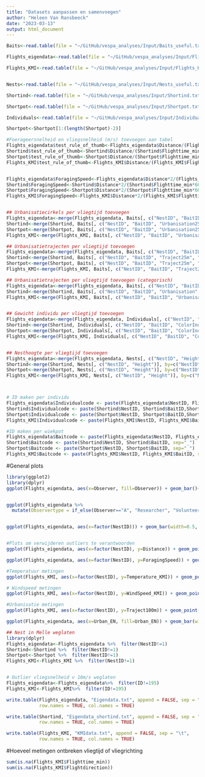 ```yaml
---
title: "Datasets aanpassen en samenvoegen"
author: "Heleen Van Ransbeeck"
date: "2023-03-13"
output: html_document
---
```


```r
Baits<-read.table(file = "~/GitHub/vespa_analyses/Input/Baits_useful.txt", header=TRUE, sep="\t", na.strings=c(""," ","NA"))

Flights_eigendata<-read.table(file = "~/GitHub/vespa_analyses/Input/Flights_eigendata.txt", header=TRUE, sep="\t", na.strings=c(""," ","NA"))

Flights_KMI<-read.table(file = "~/GitHub/vespa_analyses/Input/Flights_KMI.txt", header=TRUE, sep="\t")


Nests<-read.table(file = "~/GitHub/vespa_analyses/Input/Nests_useful.txt", header=TRUE, sep="\t", na.strings=c(""," ","NA"))

Shortind<-read.table(file = "~/GitHub/vespa_analyses/Input/Shortind.txt", header=TRUE, sep="\t", na.strings=c(""," ","NA"))

Shortpot<-read.table(file = "~/GitHub/vespa_analyses/Input/Shortpot.txt", header=TRUE, sep="\t", na.strings=c(""," ","NA"))

Individuals<-read.table(file = "~/GitHub/vespa_analyses/Input/Individuals.txt", header=TRUE, sep="\t", na.strings=c(""," ","NA"))

```

```r
Shortpot<-Shortpot[1:(length(Shortpot)-2)]

#Foerageersnelheid en vliegsnelheid (m/s) toevoegen aan tabel
Flights_eigendata$test_rule_of_thumb<-Flights_eigendata$Distance/(Flights_eigendata$Flighttime_min*60)
Shortind$test_rule_of_thumb<-Shortind$Distance/(Shortind$Flighttime_min*60)
Shortpot$test_rule_of_thumb<-Shortpot$Distance/(Shortpot$Flighttime_min*60)
Flights_KMI$test_rule_of_thumb<-Flights_KMI$Distance/(Flights_KMI$Flighttime_min*60)


Flights_eigendata$ForagingSpeed<-Flights_eigendata$Distance*2/(Flights_eigendata$Flighttime_min*60)
Shortind$ForagingSpeed<-Shortind$Distance*2/(Shortind$Flighttime_min*60)
Shortpot$ForagingSpeed<-Shortpot$Distance*2/(Shortpot$Flighttime_min*60)
Flights_KMI$ForagingSpeed<-Flights_KMI$Distance*2/(Flights_KMI$Flighttime_min*60)


## Urbanisatiecirkels per vliegtijd toevoegen
Flights_eigendata<-merge(Flights_eigendata, Baits[, c("NestID", "BaitID", "Urbanisation25m", "Urbanisation50m", "Urbanisation100m")], by=c("NestID", "BaitID"), all=TRUE)
Shortind<-merge(Shortind, Baits[, c("NestID", "BaitID", "Urbanisation25m", "Urbanisation50m", "Urbanisation100m")], by=c("NestID", "BaitID"))
Shortpot<-merge(Shortpot, Baits[, c("NestID", "BaitID", "Urbanisation25m", "Urbanisation50m", "Urbanisation100m")], by=c("NestID", "BaitID"))
Flights_KMI<-merge(Flights_KMI, Baits[, c("NestID", "BaitID", "Urbanisation25m", "Urbanisation50m", "Urbanisation100m")], by=c("NestID", "BaitID"))

## Urbanisatietrajecten per vliegtijd toevoegen
Flights_eigendata<-merge(Flights_eigendata, Baits[, c("NestID", "BaitID", "Traject25m", "Traject50m", "Traject100m")], by=c("NestID", "BaitID"), all=TRUE)
Shortind<-merge(Shortind, Baits[, c("NestID", "BaitID", "Traject25m", "Traject50m", "Traject100m")], by=c("NestID", "BaitID"))
Shortpot<-merge(Shortpot, Baits[, c("NestID", "BaitID", "Traject25m", "Traject50m", "Traject100m")], by=c("NestID", "BaitID"))
Flights_KMI<-merge(Flights_KMI, Baits[, c("NestID", "BaitID", "Traject25m", "Traject50m", "Traject100m")], by=c("NestID", "BaitID"))

## Urbanisatietrajecten per vliegtijd toevoegen (categorisch)
Flights_eigendata<-merge(Flights_eigendata, Baits[, c("NestID", "BaitID", "Urbanisation", "Urban_EN")], by=c("NestID", "BaitID"), all=TRUE)
Shortind<-merge(Shortind, Baits[, c("NestID", "BaitID", "Urbanisation", "Urban_EN")], by=c("NestID", "BaitID"))
Flights_KMI<-merge(Flights_KMI, Baits[, c("NestID", "BaitID", "Urbanisation", "Urban_EN")], by=c("NestID", "BaitID"))


## Gewicht individu per vliegtijd toevoegen
Flights_eigendata<-merge(Flights_eigendata, Individuals[, c("NestID", "BaitID","ColorInd", "Weight_ind")], by=c("NestID", "BaitID", "ColorInd"), all=TRUE)
Shortind<-merge(Shortind, Individuals[, c("NestID", "BaitID", "ColorInd", "Weight_ind")], by=c("NestID", "BaitID", "ColorInd"))
Shortpot<-merge(Shortpot, Individuals[, c("NestID", "BaitID", "ColorInd","Weight_ind")], by=c("NestID", "BaitID", "ColorInd"))
Flights_KMI<-merge(Flights_KMI, Individuals[, c("NestID", "BaitID", "ColorInd","Weight_ind")], by=c("NestID", "BaitID", "ColorInd"))


## Nesthoogte per vliegtijd toevoegen
Flights_eigendata<-merge(Flights_eigendata, Nests[, c("NestID", "Height")], by=c("NestID"), all=TRUE)
Shortind<-merge(Shortind, Nests[, c("NestID", "Height")], by=c("NestID"))
Shortpot<-merge(Shortpot, Nests[, c("NestID", "Height")], by=c("NestID"))
Flights_KMI<-merge(Flights_KMI, Nests[, c("NestID", "Height")], by=c("NestID"))



# ID maken per individu
Flights_eigendata$Individualcode <- paste(Flights_eigendata$NestID, Flights_eigendata$BaitID,Flights_eigendata$ColorInd, sep="_")
Shortind$Individualcode <- paste(Shortind$NestID, Shortind$BaitID,Shortind$ColorInd, sep="_")
Shortpot$Individualcode <- paste(Shortpot$NestID, Shortpot$BaitID,Shortpot$ColorInd, sep="_")
Flights_KMI$Individualcode <- paste(Flights_KMI$NestID, Flights_KMI$BaitID,Flights_KMI$ColorInd, sep="_")

#ID maken per wiekpot
Flights_eigendata$Baitcode <- paste(Flights_eigendata$NestID, Flights_eigendata$BaitID, sep="_")
Shortind$Baitcode <- paste(Shortind$NestID, Shortind$BaitID, sep="_")
Shortpot$Baitcode <- paste(Shortpot$NestID, Shortpot$BaitID, sep="_")
Flights_KMI$Baitcode <- paste(Flights_KMI$NestID, Flights_KMI$BaitID, sep="_")

```


#General plots 

```r
library(ggplot2)
library(dplyr)
ggplot(Flights_eigendata, aes(x=Observer, fill=Observer)) + geom_bar()+ geom_text(stat='count', aes(label=after_stat(count)), vjust=-1) + ylim(0,165)


ggplot(Flights_eigendata %>%
  mutate(Observertype = if_else(Observer=="A", "Researcher", "Volunteer")), aes(x=Observertype, fill=Observertype)) + geom_bar(width=0.5)+ geom_text(stat='count', aes(label=after_stat(count)), vjust=-1) + scale_fill_manual(values=c("dodgerblue4", "dodgerblue3")) + scale_x_discrete(name ="Observer type") + scale_y_continuous(name="Amount of observations", breaks=seq(0,160,50), limits=c(0, 165)) + ggtitle("Amount of observations per type of observer") + theme(plot.title = element_text(hjust = 0.5, size=17), axis.title=element_text(size=15), axis.text=element_text(size=13)) 


ggplot(Flights_eigendata, aes(x=factor(NestID))) + geom_bar(width=0.5, fill = "dodgerblue4")+ geom_text(stat='count', aes(label=after_stat(count)), vjust=-1) + ylim(0,140) + scale_x_discrete(name ="NestID") + scale_y_continuous(name="Amount of observations", breaks=seq(0,50,10), limits=c(0, 45)) + ggtitle("Amount of observations per nest") + theme(plot.title = element_text(hjust = 0.5, size=17), axis.title=element_text(size=15), axis.text.y=element_text(size=13))


#Plots om verwijderen outliers te verantwoorden
ggplot(Flights_eigendata, aes(x=factor(NestID), y=Distance)) + geom_point(width=0.5, color = "dodgerblue4")+ scale_x_discrete(name ="NestID") + ggtitle("Distances per nest") + theme(plot.title = element_text(hjust = 0.5, size=20), axis.title=element_text(size=15), axis.text.y=element_text(size=13)) + scale_y_continuous(name="Distance from bait till the nest (m)", breaks=seq(0,2100,500))

ggplot(Flights_eigendata, aes(x=factor(NestID), y=ForagingSpeed)) + geom_point(width=0.5, color = "dodgerblue4")+ scale_x_discrete(name ="NestID") + ggtitle("Foraging speeds per nest") + theme(plot.title = element_text(hjust = 0.5, size=20), axis.title=element_text(size=15), axis.text.y=element_text(size=13)) + scale_y_continuous(name="Foraging speed (m/s)", breaks=seq(0,11,1))
```


```r
#Temperatuur metingen
ggplot(Flights_KMI, aes(x=factor(NestID), y=Temperature_KMI)) + geom_point(width=0.5, color = "dodgerblue3")+ scale_x_discrete(name ="NestID") + ggtitle("Temperature measurements per nest") + theme(plot.title = element_text(hjust = 0.5, size=20), axis.title=element_text(size=15), axis.text.y=element_text(size=13)) + scale_y_continuous(name="Temperature (°C)", breaks=seq(0,32,5))

# Windspeed metingen
ggplot(Flights_KMI, aes(x=factor(NestID), y=WindSpeed_KMI)) + geom_point(width=0.5, color = "dodgerblue3")+ scale_x_discrete(name ="NestID") + ggtitle("Wind speed measurements per nest") + theme(plot.title = element_text(hjust = 0.5, size=20), axis.title=element_text(size=15), axis.text.y=element_text(size=13))  + scale_y_continuous(name="Wind speed (m/s)", breaks=seq(0,11,1))

#Urbanisatie metingen
ggplot(Flights_KMI, aes(x=factor(NestID), y=Traject100m)) + geom_point(width=0.5, color = "dodgerblue3")+ scale_x_discrete(name ="NestID") + ggtitle("Urbanisation per nest") + theme(plot.title = element_text(hjust = 0.5, size=20), axis.title=element_text(size=15), axis.text.y=element_text(size=13)) + scale_y_continuous(name="Urbanisation", breaks=seq(0,1,0.1))

ggplot(Flights_eigendata, aes(x=Urban_EN, fill=Urban_EN)) + geom_bar(width=0.5)+ geom_text(stat='count', aes(label=after_stat(count)), vjust=-1) + scale_fill_manual(values=c("dodgerblue4", "dodgerblue3", "dodgerblue2")) + scale_x_discrete(name ="Urbanisation category") + scale_y_continuous(name="Amount of observations", breaks=seq(0,160,50), limits=c(0, 165)) + ggtitle("Amount of observations per type of urbanisation") + theme(plot.title = element_text(hjust = 0.5, size=17), axis.title=element_text(size=15), axis.text=element_text(size=13)) 
```









```r
## Nest in Melle weglaten
library(dplyr)
Flights_eigendata<-Flights_eigendata %>%  filter(NestID!=1)
Shortind<-Shortind %>%  filter(NestID!=1)
Shortpot<-Shortpot %>%  filter(NestID!=1)
Flights_KMI<-Flights_KMI %>%  filter(NestID!=1)


# Outlier vliegsnelheid v 10m/s weglaten
Flights_eigendata<-Flights_eigendata%>%  filter(ID!=195)
Flights_KMI<-Flights_KMI%>%  filter(ID!=195)

```

```r
write.table(Flights_eigendata, "Eigendata.txt", append = FALSE, sep = "\t",
            row.names = TRUE, col.names = TRUE)

write.table(Shortind, "Eigendata_shortind.txt", append = FALSE, sep = "\t",
            row.names = TRUE, col.names = TRUE)
```

```r
write.table(Flights_KMI, "KMIdata.txt", append = FALSE, sep = "\t",
            row.names = TRUE, col.names = TRUE)

```

#Hoeveel metingen ontbreken vliegtijd of vliegrichting

```r
sum(is.na(Flights_KMI$Flighttime_min))
sum(is.na(Flights_KMI$Flightdirection))

```

